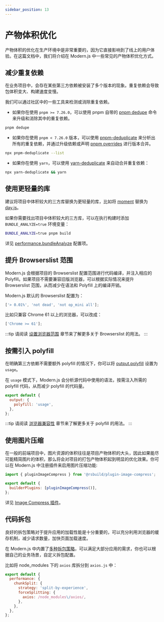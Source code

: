 ```yaml
---
sidebar_position: 13
---
```


# 产物体积优化

产物体积的优化在生产环境中是非常重要的，因为它直接影响到了线上的用户体验。在这篇文档中，我们将介绍在 Modern.js 中一些常见的产物体积优化方式。

## 减少重复依赖

在业务项目中，会存在某些第三方依赖被安装了多个版本的现象。重复依赖会导致包体积变大、构建速度变慢。

我们可以通过社区中的一些工具来检测或消除重复依赖。

- 如果你在使用 `pnpm >= 7.26.0`，可以使用 pnpm 自带的 [pnpm dedupe](https://pnpm.io/cli/dedupe) 命令来升级和消除其中的重复依赖。

```bash
pnpm dedupe
```

- 如果你在使用 `pnpm < 7.26.0` 版本，可以使用 [pnpm-deduplicate](https://github.com/ocavue/pnpm-deduplicate) 来分析出所有的重复依赖，并通过升级依赖或声明 [pnpm overrides](https://pnpm.io/package_json#pnpmoverrides) 进行版本合并。

```bash
npx pnpm-deduplicate --list
```

- 如果你在使用 `yarn`，可以使用 [yarn-deduplicate](https://github.com/scinos/yarn-deduplicate) 来自动合并重复依赖：

```bash
npx yarn-deduplicate && yarn
```

## 使用更轻量的库

建议将项目中体积较大的三方库替换为更轻量的库，比如将 [moment](https://momentjs.com/) 替换为 [day.js](https://day.js.org/)。

如果你需要找出项目中体积较大的三方库，可以在执行构建时添加 `BUNDLE_ANALYZE=true` 环境变量：

```bash
BUNDLE_ANALYZE=true pnpm build
```

详见 [performance.bundleAnalyze](/configure/app/performance/bundle-analyze.html) 配置项。

## 提升 Browserslist 范围

Modern.js 会根据项目的 Browserslist 配置范围进行代码编译，并注入相应的 Polyfill。如果项目不需要兼容旧版浏览器，可以根据实际情况来提升 Browserslist 范围，从而减少在语法和 Polyfill 上的编译开销。

Modern.js 默认的 Browserslist 配置为：

```js
['> 0.01%', 'not dead', 'not op_mini all'];
```

比如只兼容 Chrome 61 以上的浏览器，可以改成：

```js
['Chrome >= 61'];
```

:::tip
请阅读 [设置浏览器范围](https://rsbuild.rs/zh/guide/advanced/browserslist) 章节来了解更多关于 Browserslist 的用法。
:::

## 按需引入 polyfill

在明确第三方依赖不需要额外 polyfill 的情况下，你可以将 [output.polyfill](/configure/app/output/polyfill.html) 设置为 `usage`。

在 `usage` 模式下，Modern.js 会分析源代码中使用的语法，按需注入所需的 polyfill 代码，从而减少 polyfill 的代码量。

```js
export default {
  output: {
    polyfill: 'usage',
  },
};
```

:::tip
请阅读 [浏览器兼容性](/guides/advanced-features/compatibility) 章节来了解更多关于 polyfill 的用法。
:::

## 使用图片压缩

在一般的前端项目中，图片资源的体积往往是项目产物体积的大头，因此如果能尽可能精简图片的体积，那么将会对项目的打包产物体积起到明显的优化效果。你可以在 Modern.js 中注册插件来启用图片压缩功能:

```js title="modern.config.ts"
import { pluginImageCompress } from '@rsbuild/plugin-image-compress';

export default {
  builderPlugins: [pluginImageCompress()],
};
```

详见 [Image Compress 插件](https://github.com/rspack-contrib/rsbuild-plugin-image-compress)。

## 代码拆包

良好的拆包策略对于提升应用的加载性能是十分重要的，可以充分利用浏览器的缓存机制，减少请求数量，加快页面加载速度。

在 Modern.js 中内置了[多种拆包策略](https://rsbuild.rs/zh/guide/optimization/split-chunk)，可以满足大部分应用的需求，你也可以根据自己的业务场景，自定义拆包配置。

比如将 node_modules 下的 `axios` 库拆分到 `axios.js` 中：

```js
export default {
  performance: {
    chunkSplit: {
      strategy: 'split-by-experience',
      forceSplitting: {
        axios: /node_modules\/axios/,
      },
    },
  },
};
```
